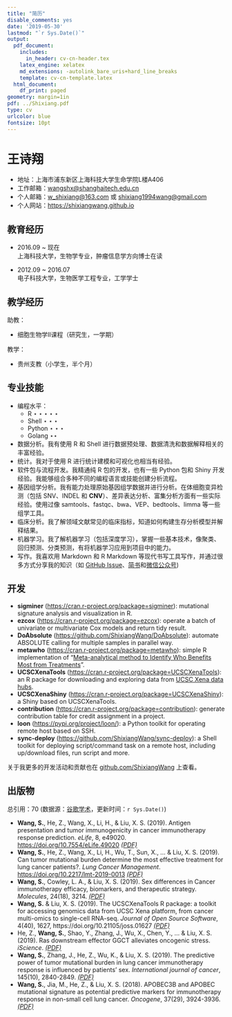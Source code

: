 ```yaml
---
title: "简历"
disable_comments: yes
date: '2019-05-30'
lastmod: "`r Sys.Date()`"
output:
  pdf_document:
    includes:
      in_header: cv-cn-header.tex
    latex_engine: xelatex
    md_extensions: -autolink_bare_uris+hard_line_breaks
    template: cv-cn-template.latex
  html_document:
    df_print: paged
geometry: margin=1in
pdf: ../Shixiang.pdf
type: cv
urlcolor: blue
fontsize: 10pt
---
```


# 王诗翔

- 地址：上海市浦东新区上海科技大学生命学院L楼A406
- 工作邮箱：<wangshx@shanghaitech.edu.cn>
- 个人邮箱：<w_shixiang@163.com> 或 <shixiang1994wang@gmail.com>
- 个人网站：<https://shixiangwang.github.io>


## 教育经历

- 2016.09 ~ 现在 <br>
  上海科技大学，生物学专业，肿瘤信息学方向博士在读

- 2012.09 ~ 2016.07 <br>
  电子科技大学，生物医学工程专业，工学学士

## 教学经历

助教：

- 细胞生物学II课程（研究生，一学期）

教学：

- 贵州支教（小学生，半个月）

## 专业技能

- 编程水平：
  - R $\star\star\star\star\star$
  - Shell $\star\star\star$
  - Python $\star\star\star$
  - Golang $\star\star$
- 数据分析。我有使用 R 和 Shell 进行数据预处理、数据清洗和数据解释相关的丰富经验。
- 统计。我对于使用 R 进行统计建模和可视化也相当有经验。
- 软件包与流程开发。我精通纯 R 包的开发，也有一些 Python 包和 Shiny 开发经验。我能够组合多种不同的编程语言或技能创建分析流程。
- 基因组学分析。我有能力处理原始基因组学数据并进行分析。在体细胞变异检测（包括 SNV、INDEL 和 **CNV**）、差异表达分析、富集分析方面有一些实际经验。使用过像 samtools、fastqc、bwa、VEP、bedtools、limma 等一些组学工具。
- 临床分析。我了解领域文献常见的临床指标，知道如何构建生存分析模型并解释结果。
- 机器学习。我了解机器学习（包括深度学习），掌握一些基本技术，像聚类、回归预测、分类预测，有将机器学习应用到项目中的能力。
- 写作。我喜欢用 Markdown 和 R Markdown 等现代书写工具写作，并通过很多方式分享我的知识（如 [GitHub Issue](https://github.com/ShixiangWang/MessageBoard/issues?q=is%3Aissue+is%3Aclosed)、[简书](https://www.jianshu.com/u/b6608e27dc74)和[微信公众号](https://weixin.sogou.com/weixin?type=2&query=%E4%BC%98%E9%9B%85R&ie=utf8&s_from=input&_sug_=n&_sug_type_=&w=01019900&sut=2588&sst0=1590423588976&lkt=2%2C1590423588587%2C1590423588875))

## 开发

- **sigminer** (<https://cran.r-project.org/package=sigminer>): mutational signature analysis and visualization in R.
- **ezcox** (<https://cran.r-project.org/package=ezcox>): operate a batch of univariate or multivariate Cox models and return tidy result.
- **DoAbsolute** (<https://github.com/ShixiangWang/DoAbsolute>): automate ABSOLUTE calling for multiple samples in parallel way.
- **metawho** (<https://cran.r-project.org/package=metawho>): simple R implementation of “[Meta-analytical method to Identify Who Benefits Most from Treatments](https://www.bmj.com/content/356/bmj.j573)”.
- **UCSCXenaTools** (<https://cran.r-project.org/package=UCSCXenaTools>): an R package for downloading and exploring data from [UCSC Xena data hubs](https://xenabrowser.net/datapages/).
- **UCSCXenaShiny** (<https://cran.r-project.org/package=UCSCXenaShiny>): a Shiny based on UCSCXenaTools.
- **contribution** (<https://cran.r-project.org/package=contribution>): generate contribution table for credit assignment in a project.
- **loon** (<https://pypi.org/project/loon/>): a Python toolkit for operating remote host based on SSH.
- **sync-deploy** (<https://github.com/ShixiangWang/sync-deploy>): a Shell toolkit for deploying script/command task on a remote host, including up/download files, run script and more.

关于我更多的开发活动和贡献也在 [github.com/ShixiangWang](https://github.com/ShixiangWang) 上查看。

## 出版物

总引用：70 (数据源：[谷歌学术](https://scholar.google.com/citations?user=FvNp0NkAAAAJ)，更新时间：`r Sys.Date()`)

- **Wang, S.**, He, Z., Wang, X., Li, H., & Liu, X. S. (2019). Antigen presentation and tumor immunogenicity in cancer immunotherapy response prediction. *eLife*, 8, e49020. <https://doi.org/10.7554/eLife.49020> <i class="fa fa-file-pdf-o"> [(PDF)](https://www.ncbi.nlm.nih.gov/pmc/articles/PMC6879305/pdf/elife-49020.pdf)</i> 
- **Wang, S.**, He, Z., Wang, X., Li, H., Wu, T., Sun, X., ... & Liu, X. S. (2019). Can tumor mutational burden determine the most effective treatment for lung cancer patients?. *Lung Cancer Management*. <https://doi.org/10.2217/lmt-2019-0013> <i class="fa fa-file-pdf-o"> [(PDF)](https://www.futuremedicine.com/doi/pdf/10.2217/lmt-2019-0013)</i> 
- **Wang, S.**, Cowley, L. A., & Liu, X. S. (2019). Sex differences in Cancer immunotherapy efficacy, biomarkers, and therapeutic strategy. *Molecules*, 24(18), 3214. <i class="fa fa-file-pdf-o"> [(PDF)](https://www.mdpi.com/1420-3049/24/18/3214/pdf)</i> 
- **Wang, S.** & Liu, X. S. (2019). The UCSCXenaTools R package: a toolkit for accessing genomics data from UCSC Xena platform, from cancer multi-omics to single-cell RNA-seq. *Journal of Open Source Software*, 4(40), 1627, https://doi.org/10.21105/joss.01627 <i class="fa fa-file-pdf-o"> [(PDF)](https://www.theoj.org/joss-papers/joss.01627/10.21105.joss.01627.pdf)</i>
- He, Z., **Wang, S.**, Shao, Y., Zhang, J., Wu, X., Chen, Y., ... & Liu, X. S. (2019). Ras downstream effector GGCT alleviates oncogenic stress. *iScience*. <i class="fa fa-file-pdf-o"> [(PDF)](https://www.researchgate.net/publication/334723955_Ras_downstream_effector_GGCT_alleviates_oncogenic_stress)</i>
- **Wang, S.**, Zhang, J., He, Z., Wu, K., & Liu, X. S. (2019). The predictive power of tumor mutational burden in lung cancer immunotherapy response is influenced by patients’ sex. *International journal of cancer*, 145(10), 2840-2849. <i class="fa fa-file-pdf-o"> [(PDF)](https://www.researchgate.net/publication/332372671_The_predictive_power_of_tumor_mutational_burden_in_lung_cancer_immunotherapy_response_is_influenced_by_patients'_sex)</i>
- **Wang, S.**, Jia, M., He, Z., & Liu, X. S. (2018). APOBEC3B and APOBEC mutational signature as potential predictive markers for immunotherapy response in non-small cell lung cancer. *Oncogene*, 37(29), 3924-3936. <i class="fa fa-file-pdf-o"> [(PDF)](https://www.researchgate.net/publication/324781475_APOBEC3B_and_APOBEC_mutational_signature_as_potential_predictive_markers_for_immunotherapy_response_in_non-small_cell_lung_cancer)</i>



